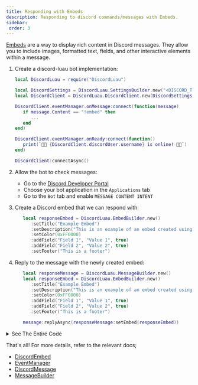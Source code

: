 ```yaml
---
title: Responding with Embeds
description: Responding to discord commands/messages with Embeds.
sidebar:
 order: 3
---
```



[Embeds](https://discord.com/developers/docs/resources/channel#embed-object) are a way to display rich content in Discord messages.
They allow you to include images, formatted text, fields, and other interactive elements 
within a message.

<Steps>

1. Create a discord-luau bot implementation:

   ```lua
   local DiscordLuau = require("DiscordLuau")

   local DiscordSettings = DiscordLuau.SettingsBuilder.new("<DISCORD_TOKEN>")
   local DiscordClient = DiscordLuau.DiscordClient.new(DiscordSettings)

   DiscordClient.eventManager.onMessage:connect(function(message)
      if message.Content == "!embed" then
         ...
      end
   end)

   DiscordClient.eventManager.onReady:connect(function()
      print(`🎉🎉 {DiscordClient.discordUser.username} is online! 🎉🎉`)
   end)

   DiscordClient:connectAsync()
   ```

2. Allow the bot to check messages:

   - Go to the [Discord Developer Portal](https://discord.com/developers/applications)
   - Choose your bot application in the `Applications` tab
   - Go to the `Bot` tab and enable `MESSAGE CONTENT INTENT`

3. Create a Discord embed that we can respond with:

   ```lua
      local responseEmbed = DiscordLuau.EmbedBuilder.new()
         :setTitle("Example Embed")
         :setDescription("This is an example of an embed created using DiscordLuau!")
         :setColor(0xFF0000)
         :addField("Field 1", "Value 1", true)
         :addField("Field 2", "Value 2", true)
         :setFooter("This is a footer")
   ```

4. Reply to the message with the newly created embed:

   ```lua
      local responseMessage = DiscordLuau.MessageBuilder.new()
      local responseEmbed = DiscordLuau.EmbedBuilder.new()
         :setTitle("Example Embed")
         :setDescription("This is an example of an embed created using DiscordLuau!")
         :setColor(0xFF0000)
         :addField("Field 1", "Value 1", true)
         :addField("Field 2", "Value 2", true)
         :setFooter("This is a footer")

      message:replyAsync(responseMessage:setEmbed(responseEmbed))
   ```
</Steps>

<details>
   <summary>See The Entire Code</summary>

   ```lua
   local DiscordLuau = require("DiscordLuau")

   local DiscordSettings = DiscordLuau.SettingsBuilder.new("<DISCORD_TOKEN>")
   local DiscordClient = DiscordLuau.DiscordClient.new(DiscordSettings)

   DiscordClient.eventManager.onMessage:connect(function(message)
      if message.Content == "!embed" then
         local responseMessage = DiscordLuau.MessageBuilder.new()
         local responseEmbed = DiscordLuau.EmbedBuilder.new()
            :setTitle("Example Embed")
            :setDescription("This is an example of an embed created using DiscordLuau!")
            :setColor(0xFF0000)
            :addField("Field 1", "Value 1", true)
            :addField("Field 2", "Value 2", true)
            :setFooter("This is a footer")

         message:replyAsync(responseMessage:setEmbed(responseEmbed))
      end
   end)

   DiscordClient.eventManager.onReady:connect(function()
      print(`🎉🎉 {DiscordClient.discordUser.username} is online! 🎉🎉`)
   end)

   DiscordClient:connectAsync()
   ```
</details>

That's all! For more details, refer to the relevant docs;

- [DiscordEmbed](/classes/objects/discordembed/)
- [EventManager](/classes/objects/eventmanager/)
- [DiscordMessage](/classes/objects/discordmessage/)
- [MessageBuilder](/classes/builders/messagebuilder/)
